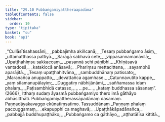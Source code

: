 ```yaml
---
title: "29.10 Pubbaṅgamiyattheraapadāna"
tableOfContents: false
sidebar:
  order: 10
type: "tipitaka"
basket: "su"
book: "ap1"
---
```



<DynamicBreadcrumb />

<Division number="43" book="ap1" bookNo="20" page="274">

<Paragraph number="3347" type="verses" book="ap1">
_“Cullāsītisahassāni,_  
_pabbajimha akiñcanā;_  
_Tesaṃ pubbaṅgamo āsiṃ,_  
_uttamatthassa pattiyā._  

</Paragraph>

</Division>
<Division number="44" book="ap1" bookNo="20" page="275">

<Paragraph number="3348" type="verses" book="ap1">
_Sarāgā sabhavā cete,_  
_vippasannamanāvilā;_  
_Upaṭṭhahiṃsu sakkaccaṃ,_  
_pasannā sehi pāṇibhi._  

</Paragraph>

</Division>
<Division number="45" book="ap1" bookNo="20" page="275">

<Paragraph number="3349" type="verses" book="ap1">
_Khīṇāsavā vantadosā,_  
_katakiccā anāsavā;_  
_Phariṃsu mettacittena,_  
_sayambhū aparājitā._  

</Paragraph>

</Division>
<Division number="46" book="ap1" bookNo="20" page="275">

<Paragraph number="3350" type="verses" book="ap1">
_Tesaṃ upaṭṭhahitvāna,_  
_sambuddhānaṃ patissato;_  
_Maraṇañca anuppatto,_  
_devattañca agamhase._  

</Paragraph>

</Division>
<Division number="47" book="ap1" bookNo="20" page="275">

<Paragraph number="3351" type="verses" book="ap1">
_Catunnavutito kappe,_  
_yaṃ sīlamanupālayiṃ;_  
_Duggatiṃ nābhijānāmi,_  
_saññamassa idaṃ phalaṃ._  

</Paragraph>

</Division>
<Division number="48" book="ap1" bookNo="20" page="275">

<Paragraph number="3352" type="verses" book="ap1">
_Paṭisambhidā catasso,_  
_ …pe… _  
_kataṃ buddhassa sāsanaṃ”. (2666)_  

</Paragraph>

<Paragraph number="3353" book="ap1">
Itthaṃ sudaṃ āyasmā pubbaṅgamiyo thero imā gāthāyo abhāsitthāti.

</Paragraph>
</Division>

<Paragraph number="3354" type="center" book="ap1">
Pubbaṅgamiyattherassāpadānaṃ dasamaṃ.



</Paragraph>

<Paragraph number="3355" type="center" book="ap1">
Paṇṇadāyakavaggo ekūnatiṃsatimo.



</Paragraph>

<Paragraph number="3356" type="center" book="ap1">
Tassuddānaṃ


</Paragraph>

<Paragraph number="3357" type="verses" book="ap1">
_Paṇṇaṃ phalaṃ paccuggamaṃ,_  
_ekapupphi ca maghavā;_  
_Upaṭṭhākāpadānañca,_  
_pabbajjā buddhupaṭṭhāko;_  
_Pubbaṅgamo ca gāthāyo,_  
_aṭṭhatālīsa kittitā._
</Paragraph>